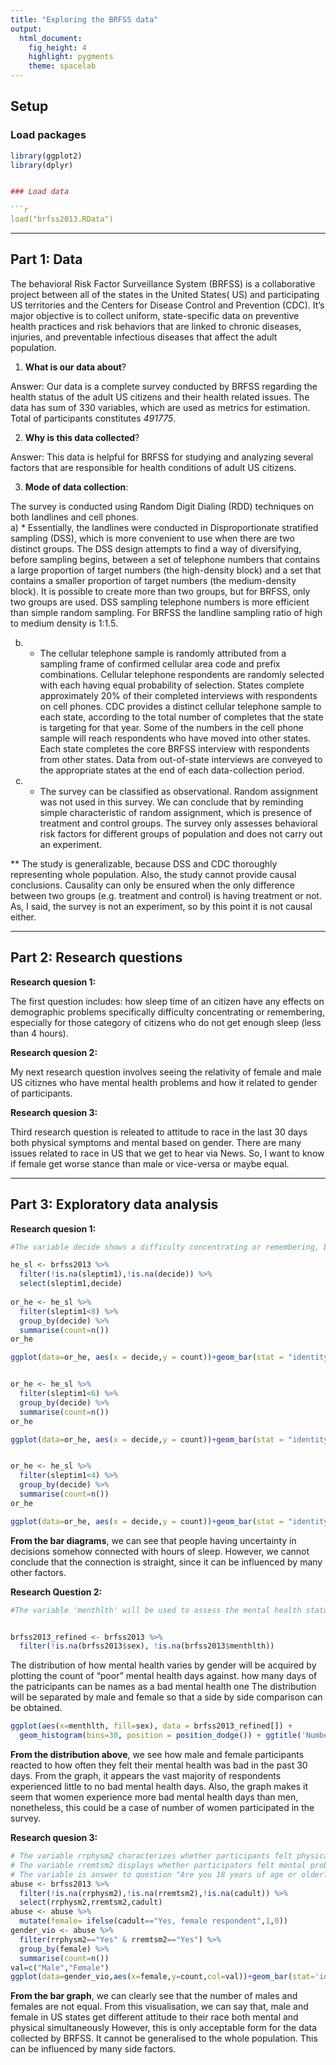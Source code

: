 ---
title: "Exploring the BRFSS data"
output: 
  html_document: 
    fig_height: 4
    highlight: pygments
    theme: spacelab
---

## Setup

### Load packages

```{r load-packages, message = FALSE}
library(ggplot2)
library(dplyr)


### Load data

```{r load-data}
load("brfss2013.RData")
```

* * *

## Part 1: Data
The behavioral Risk Factor Surveillance System (BRFSS) is a collaborative project between all of the states in the United States( US) and participating US territories and the Centers for Disease Control and Prevention (CDC). It's major objective is to collect uniform, state-specific data on preventive health practices and risk behaviors that are linked to chronic diseases, injuries, and preventable infectious diseases that affect the adult population.
       
1) **What is our data about**?

 Answer: Our data is a complete survey conducted by BRFSS regarding the health status of the adult US citizens and their health related issues. The data has sum of 330 variables, which are used as metrics for estimation. Total of participants constitutes *491775*.

2) **Why is this data collected**?

 Answer: This data is helpful for BRFSS for studying and analyzing several factors that are responsible for health conditions of adult US citizens.
 
3) **Mode of data collection**:

  The survey is conducted using Random Digit Dialing (RDD) techniques on both landlines and cell phones.    
  a) * Essentially, the landlines were conducted in Disproportionate stratified sampling (DSS), which is more convenient to use when there are two distinct groups. The DSS design attempts to find a way of diversifying, before sampling begins, between a set of telephone numbers that contains a large proportion of target numbers (the high-density block) and a set that contains a smaller proportion of target numbers (the medium-density block). It is possible to create more than two groups, but for BRFSS, only two groups are used. DSS sampling telephone numbers is more efficient than simple random sampling. For BRFSS the landline sampling ratio of high to medium density is 1:1.5.
  
  b) * The cellular telephone sample is randomly attributed from a sampling frame of confirmed cellular area code and prefix combinations. Cellular telephone respondents are randomly selected with each having equal probability of selection. States complete approximately 20% of their completed interviews with respondents on cell phones. CDC provides a distinct cellular telephone sample to each state, according to the total number of completes that the state is targeting for that year. Some of the numbers in the cell phone sample will reach respondents who have moved into other states. Each state completes the core BRFSS interview with respondents from other states. Data from out-of-state interviews are conveyed to the appropriate states at the end of each data-collection period.

  c) * The survey can be classified as observational. Random assignment was not used in this survey. We can conclude that by reminding simple characteristic of random assignment, which is presence of treatment and control groups. The survey only assesses behavioral risk factors for different groups of population and does not carry out an experiment.

** The study is generalizable, because DSS and CDC thoroughly representing whole population. Also, the study cannot provide causal conclusions.
Causality can only be ensured when the only difference between two groups (e.g. treatment and control) is having treatment or not. As, I said, the survey is not an experiment, so by this point it is not causal either.

    
* * *

## Part 2: Research questions

**Research quesion 1:**

The first question includes: how sleep time of an citizen have any effects on demographic problems specifically difficulty concentrating or remembering, especially for those category of citizens who do not get enough sleep (less than 4 hours).

**Research quesion 2:**

My next research question involves seeing the relativity of female and male US citiznes who have mental health problems and how it related to gender of participants.


**Research quesion 3:**

Third research question is releated to attitude to race in the last 30 days both physical symptoms and mental based on gender. There are many issues related to race in US that we get to hear via News. So, I want to know if female get worse stance than male or vice-versa or maybe equal.

* * *

## Part 3: Exploratory data analysis



**Research quesion 1:**

```{r}
#The variable decide shows a difficulty concentrating or remembering, because of a physical, mental, or emotional condition. This variable measures whether respondents answer "Yes", "No".

he_sl <- brfss2013 %>%
  filter(!is.na(sleptim1),!is.na(decide)) %>%
  select(sleptim1,decide)
  
or_he <- he_sl %>%
  filter(sleptim1<8) %>%
  group_by(decide) %>%
  summarise(count=n())
or_he

ggplot(data=or_he, aes(x = decide,y = count))+geom_bar(stat = "identity", color = 'red',fill = 'blue')+xlab("Difficulty concentrating or remembering who have <8 hours of sleep?")+ylab("Number of US citizens ")


or_he <- he_sl %>%
  filter(sleptim1<6) %>%
  group_by(decide) %>%
  summarise(count=n())
or_he

ggplot(data=or_he, aes(x = decide,y = count))+geom_bar(stat = "identity", color = 'red',fill = 'blue')+xlab("Difficulty concentrating or remembering who have <6 hours of sleep?")+ylab("Number of US citizens ")


or_he <- he_sl %>%
  filter(sleptim1<4) %>%
  group_by(decide) %>%
  summarise(count=n())
or_he

ggplot(data=or_he, aes(x = decide,y = count))+geom_bar(stat = "identity", color = 'red',fill = 'blue')+xlab("Difficulty concentrating or remembering who have <4 hours of sleep?")+ylab("Number of US citizens ")
```

**From the bar diagrams**, we can see that people having uncertainty in decisions somehow connected with hours of sleep. However, we cannot conclude that the connection is straight, since it can be influenced by many other factors.





**Research Question 2:**

```{r}
#The variable 'menthlth' will be used to assess the mental health status of the respondents. This variable measures how many days the respondent stated his or her mental state was "inaproptiate." 


brfss2013_refined <- brfss2013 %>%
  filter(!is.na(brfss2013$sex), !is.na(brfss2013$menthlth))
```


  The distribution of how mental health varies by gender will be acquired by plotting the count of "poor" mental health days against. how many days of the patricipants can be names as a bad mental health one The distribution will be separated by male and female so that a side by side comparison can be obtained.

```{r}
ggplot(aes(x=menthlth, fill=sex), data = brfss2013_refined[]) +
  geom_histogram(bins=30, position = position_dodge()) + ggtitle('Number of Days Mental Health Not Good in the Past 30 Days') + scale_x_continuous(breaks = seq(0, 30, 2))
```

**From the distribution above**, we see how male and female participants reacted to how often they felt their mental health was bad in the past 30 days. From the graph, it appears the vast majority of respondents experienced little to no bad mental health days. Also, the graph makes it seem that women experience more bad mental health days than men, nonetheless, this could be a case of number of women participated in the survey.

 
**Research quesion 3:**

```{r}
# The variable rrphysm2 characterizes whether participants felt physical symptoms due to their race or not.
# The variable rremtsm2 displays whether participators felt mental problems because of their race or not.
# The variable is answer to question "Are you 18 years of age or older?" and shows three levels of answers: "Yes, male respondent", "Yes, female respondent", NA.
abuse <- brfss2013 %>%
  filter(!is.na(rrphysm2),!is.na(rremtsm2),!is.na(cadult)) %>%
  select(rrphysm2,rremtsm2,cadult)
abuse <- abuse %>%
  mutate(female= ifelse(cadult=="Yes, female respondent",1,0))
gender_vio <- abuse %>%
  filter(rrphysm2=="Yes" & rremtsm2=="Yes") %>%
  group_by(female) %>%
  summarise(count=n())
val=c("Male","Female")
ggplot(data=gender_vio,aes(x=female,y=count,col=val))+geom_bar(stat='identity',fill='red')
```

**From the bar graph**, we can clearly see that the number of males and females are not  equal. From this visualisation, we can say that, male and female in US states get different attitude to their race both mental and physical simultaneously However, this is only acceptable form for the data collected by BRFSS. It cannot be generalised to the whole population. This can be influenced by many side factors.
